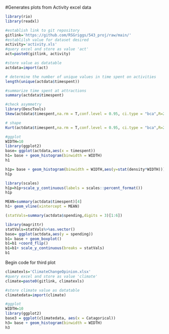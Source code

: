 #Generates plots from Activity excel data

```r
library(rio)
library(readxl)
```

```r
#establish link to git repository
gitlink='https://github.com/RSGriggs/543_proj/raw/main/'
#establilsh value for dataset desired
activity='activity.xls'
#query excel and store as value 'act'
act=paste0(gitlink, activity)
```

```r
#store value as datatable
actdata=import(act)
```

```r
# determine the number of unique values in time spent on activities
length(unique(actdata$timespent))
```
```r
#summarize time spent at attractions
summary(actdata$timespent)
```
```r
#check asymmetry
library(DescTools)
Skew(actdata$timespent,na.rm = T,conf.level = 0.95, ci.type = "bca",R=2500)
```
```r
# shape
Kurt(actdata$timespent,na.rm = T,conf.level = 0.95, ci.type = "bca",R=2500)
```

```r
#ggplot
WIDTH=10
library(ggplot2)
base= ggplot(actdata,aes(x = timespent))  
h1= base + geom_histogram(binwidth = WIDTH) 
h1 
```
```r
h1p= base + geom_histogram(binwidth = WIDTH,aes(y=stat(density*WIDTH))) 
h1p
```
```r
library(scales)
h1p=h1p+scale_y_continuous(labels = scales::percent_format())
h1p
```
```r
MEAN=summary(actdata$timespent)[4]
h1+ geom_vline(xintercept = MEAN)
```
```r
(statVals=summary(actdata$spending,digits = 3)[1:6])
```
```r
library(magrittr)
statVals=statVals%>%as.vector() 
base= ggplot(actdata,aes(y = spending))  
b1= base + geom_boxplot() 
b1=b1 +coord_flip()
b1=b1+ scale_y_continuous(breaks = statVals)
b1
```



Begin code for third plot
```r
climatexls='ClimateChangeOpinion.xlsx'
#query excel and store as value 'climate'
climate=paste0(gitlink, climatexls)
```

```r
#store climate value as datatable
climatedata=import(climate)
```

```r
#ggplot
WIDTH=10
library(ggplot2)
base3 = ggplot(climatedata, aes(x = Catagorical))  
h3= base + geom_histogram(binwidth = WIDTH) 
h3
```


